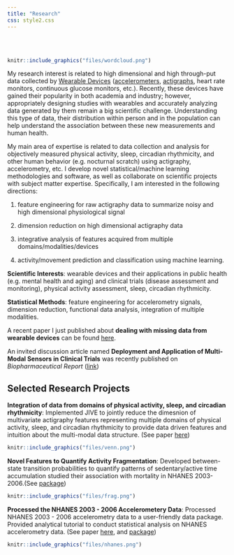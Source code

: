 ```yaml
---
title: "Research"
css: style2.css
---
```

<link rel="stylesheet" href="academicons/css/academicons.min.css"/>

<script>
  (function(i,s,o,g,r,a,m){i['GoogleAnalyticsObject']=r;i[r]=i[r]||function(){
  (i[r].q=i[r].q||[]).push(arguments)},i[r].l=1*new Date();a=s.createElement(o),
  m=s.getElementsByTagName(o)[0];a.async=1;a.src=g;m.parentNode.insertBefore(a,m)
  })(window,document,'script','https://www.google-analytics.com/analytics.js','ga');

  ga('create', 'UA-99094202-1', 'auto');
  ga('send', 'pageview');

</script>

<br>
<br>


```r
knitr::include_graphics("files/wordcloud.png")
```

My  research interest is related to high dimensional and high through-put data collected by [Wearable Devices](http://www.smart-stats.org/content/wearable-computing-accelerometers-heart-monitors-actigraphs) ([accelerometers](https://en.wikipedia.org/wiki/Accelerometer), [actigraphs](https://en.wikipedia.org/wiki/Actigraphy), heart rate monitors, continuous glucose monitors, etc.). Recently, these devices have gained their popularity in both academia and industry; however, appropriately designing studies with wearables and accurately analyzing data generated by them remain a big scientific challenge. Understanding this type of data, their distribution within person and in the population can help understand the association between these new measurements and human health. 

My main area of expertise is related to data collection and analysis for objectively measured physical activity, sleep, circadian rhythmicity, and other human behavior (e.g. nocturnal scratch) using actigraphy, accelerometry, etc. I develop novel statistical/machine learning methodologies and software, as well as collaborate on scientific projects with subject matter expertise. Specifically, I am interested in the following directions: 

1. feature engineering for raw actigraphy data to summarize noisy and high dimensional physiological signal

2. dimension reduction on high dimensional actigraphy data

3. integrative analysis of features acquired from multiple domains/modalities/devices

4. activity/movement prediction and classification using machine learning.

__Scientific Interests__: wearable devices and their applications in public health (e.g. mental health and aging) and clinical trials (disease assessment and monitoring), physical activity assessment, sleep, circadian rhythmicity.

__Statistical Methods__: feature engineering for accelerometry signals, dimension reduction, functional data analysis, integration of multiple modalities.


A recent paper I just published about __dealing with missing data from wearable devices__ can be found [here](files/missing2022.pdf).


An invited discussion article named __Deployment and Application of Multi-Modal Sensors in Clinical Trials__ was recently published on _Biopharmaceutical Report_ ([link](files/DeploymentandApplicationofMultiModalSensor.pdf))


## Selected Research Projects

__Integration of data from domains of physical activity, sleep, and circadian rhythmicity__: Implemented JIVE to jointly reduce the dimesnion of multivariate actigraphy features representing multiple domains of physical activity, sleep, and circadian rhythmicity to provide data driven features and intuition about the multi-modal data structure. (See paper [here](https://link.springer.com/article/10.1007/s12561-019-09236-4))

```r
knitr::include_graphics("files/venn.png")
```

__Novel Features to Quantify Activity Fragmentation__: Developed between-state transition probabilities to quantify patterns of sedentary/active time accumulation studied their association with mortality in NHANES 2003-2006.(See [package](https://cran.r-project.org/web/packages/ActFrag/index.html))

```r
knitr::include_graphics("files/frag.png")
```

__Processed the NHANES 2003 - 2006 Accelerometery Data__: Processed NHANES 2003 - 2006 accelerometry data to a user-friendly data package. Provided analytical tutorial to conduct statistical analysis on NHANES accelerometry data. (See paper [here](https://link.springer.com/article/10.1007/s12561-018-09229-9), and [package](https://oslerinhealth.org/package/rnhanesdata))

```r
knitr::include_graphics("files/nhanes.png")
```








